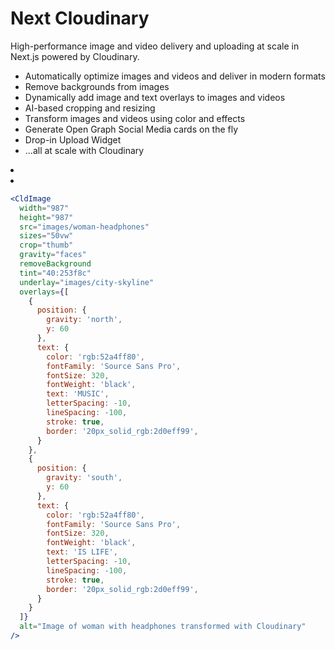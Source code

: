 


<Head>
  <title>Next Cloudinary</title>
  <meta name="og:title" content="Next Cloudinary" />
  <meta name="og:url" content={`https://next.cloudinary.dev`} />
</Head>

<OgImage
  title="Next Cloudinary"
  twitterTitle="Next Cloudinary"
/>

# Next Cloudinary

High-performance image and video delivery and uploading at scale in Next.js powered by Cloudinary.

* Automatically optimize images and videos and deliver in modern formats
* Remove backgrounds from images
* Dynamically add image and text overlays to images and videos
* AI-based cropping and resizing
* Transform images and videos using color and effects
* Generate Open Graph Social Media cards on the fly
* Drop-in Upload Widget
* ...all at scale with Cloudinary


<ImageGrid>
  <li>
    <CldImage
      width="987"
      height="987"
      src={`${process.env.IMAGES_DIRECTORY}/woman-headphones`}
      sizes="50vw"
      alt="Image of woman with headphones transformed with Cloudinary"
      priority
    />
  </li>
  <li>
    <CldImage
      width="987"
      height="987"
      src={`${process.env.IMAGES_DIRECTORY}/woman-headphones`}
      sizes="50vw"
      crop={{
        width: 987,
        height: 987,
        type: 'thumb',
        gravity: 'faces',
        source: true,
      }}
      removeBackground
      tint="40:253f8c"
      underlay={`${process.env.IMAGES_DIRECTORY}/city-skyline`}
      overlays={[
        {
          position: {
            gravity: 'north',
            y: 60
          },
          text: {
            color: 'rgb:52a4ff80',
            fontFamily: 'Source Sans Pro',
            fontSize: 320,
            fontWeight: 'black',
            text: 'MUSIC',
            letterSpacing: -10,
            lineSpacing: -100,
            stroke: true,
            border: '20px_solid_rgb:2d0eff99',
          }
        },
        {
          position: {
            gravity: 'south',
            y: 60
          },
          text: {
            color: 'rgb:52a4ff80',
            fontFamily: 'Source Sans Pro',
            fontSize: 320,
            fontWeight: 'black',
            text: 'IS LIFE',
            letterSpacing: -10,
            lineSpacing: -100,
            stroke: true,
            border: '20px_solid_rgb:2d0eff99',
          }
        }
      ]}
      alt="Image of woman with headphones transformed with Cloudinary"
      priority
    />
  </li>
</ImageGrid>

```jsx copy
<CldImage
  width="987"
  height="987"
  src="images/woman-headphones"
  sizes="50vw"
  crop="thumb"
  gravity="faces"
  removeBackground
  tint="40:253f8c"
  underlay="images/city-skyline"
  overlays={[
    {
      position: {
        gravity: 'north',
        y: 60
      },
      text: {
        color: 'rgb:52a4ff80',
        fontFamily: 'Source Sans Pro',
        fontSize: 320,
        fontWeight: 'black',
        text: 'MUSIC',
        letterSpacing: -10,
        lineSpacing: -100,
        stroke: true,
        border: '20px_solid_rgb:2d0eff99',
      }
    },
    {
      position: {
        gravity: 'south',
        y: 60
      },
      text: {
        color: 'rgb:52a4ff80',
        fontFamily: 'Source Sans Pro',
        fontSize: 320,
        fontWeight: 'black',
        text: 'IS LIFE',
        letterSpacing: -10,
        lineSpacing: -100,
        stroke: true,
        border: '20px_solid_rgb:2d0eff99',
      }
    }
  ]}
  alt="Image of woman with headphones transformed with Cloudinary"
/>
```